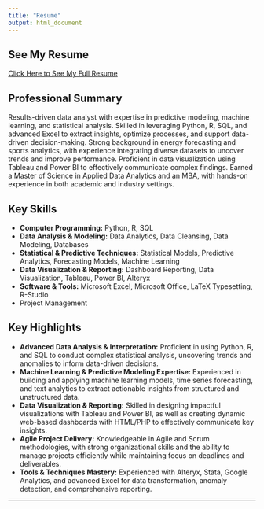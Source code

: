 ```yaml
---
title: "Resume"
output: html_document
---
```


## See My Resume

[Click Here to See My Full Resume](https://docs.google.com/document/d/1lIcrZnNPSQdC4ksCCkjftzla7BuOkmtR/edit?usp=drive_link&ouid=117351534724931406708&rtpof=true&sd=true)


## Professional Summary

Results-driven data analyst with expertise in predictive modeling, machine learning, and statistical analysis. Skilled in leveraging Python, R, SQL, and advanced Excel to extract insights, optimize processes, and support data-driven decision-making. Strong background in energy forecasting and sports analytics, with experience integrating diverse datasets to uncover trends and improve performance. Proficient in data visualization using Tableau and Power BI to effectively communicate complex findings. Earned a Master of Science in Applied Data Analytics and an MBA, with hands-on experience in both academic and industry settings.

## Key Skills

* **Computer Programming:** Python, R, SQL
* **Data Analysis & Modeling:** Data Analytics, Data Cleansing, Data Modeling, Databases
* **Statistical & Predictive Techniques:** Statistical Models, Predictive Analytics, Forecasting Models, Machine Learning
* **Data Visualization & Reporting:** Dashboard Reporting, Data Visualization, Tableau, Power BI, Alteryx
* **Software & Tools:** Microsoft Excel, Microsoft Office, LaTeX Typesetting, R-Studio
* Project Management

## Key Highlights

* **Advanced Data Analysis & Interpretation:** Proficient in using Python, R, and SQL to conduct complex statistical analysis, uncovering trends and anomalies to inform data-driven decisions.
* **Machine Learning & Predictive Modeling Expertise:** Experienced in building and applying machine learning models, time series forecasting, and text analytics to extract actionable insights from structured and unstructured data.
* **Data Visualization & Reporting:** Skilled in designing impactful visualizations with Tableau and Power BI, as well as creating dynamic web-based dashboards with HTML/PHP to effectively communicate key insights.
* **Agile Project Delivery:** Knowledgeable in Agile and Scrum methodologies, with strong organizational skills and the ability to manage projects efficiently while maintaining focus on deadlines and deliverables.
* **Tools & Techniques Mastery:** Experienced with Alteryx, Stata, Google Analytics, and advanced Excel for data transformation, anomaly detection, and comprehensive reporting.

__________

